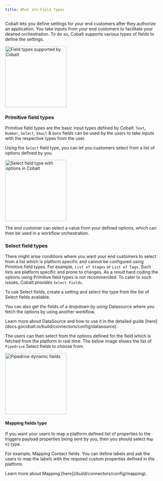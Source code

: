 ```yaml
---
title: What are Field Types
---
```


Cobalt lets you define settings for your end customers after they authorize an application. You take inputs from your end customers to facilitate your desired orchestration.
To do so, Cobalt supports various types of fields to define the settings.

<img height="200" src="/images/Config/field_types.png" alt="Field types supported by Cobalt"/>

### Primitive field types
Primitive field types are the basic input types defined by Cobalt. `Text`, `Number`, `Select`, `Email` & `Date` fields can be used by the users to take inputs with the respective
types from the user.

Using the `Select` field type, you can let you customers select from a list of options defined by you.

<img height="200" src="/images/Config/select_field_type.png" alt="Select field type with options in Cobalt"/>

The end customer can select a value from your defined options, which can then be used in a workflow orchestration.

### Select field types
There might arise conditions where you want your end customers to select from a list which is platform specific and cannot be configured using Primitive field types. For
example, `List of Stages` or `List of Tags`. Such lists are platform specific and prone to changes. As a result hard coding the options using Primitive field types is not
recommended. To cater to such issues, Cobalt provides `Select Fields`.

To use Select fields, create a setting and select the type from the list of Select fields available. 

You can also get the fields of a dropdown by using Datasource where you fetch the options by using another workflow.

<Info>
Learn more about DataSource and how to use it in the detailed guide [here](docs.gocobalt.io/build/connectors/config/datasource).
</Info>

The users can then select from the options defined for the field which is fetched from the platform in real time. The below image shows the list of `Pipedrive` Select fields to choose from.

<img height="200" src="/images/Config/dynamic_fields.png" alt="Pipedrive dynamic fields"/>

#### Mapping fields type

If you want your users to map a platform defined list of properties to the triggers payload properties being sent by you, then you should select `Map V2` type. 

For example, Mapping Contact fields. You can define labels and ask the users to map the labels with the required custom properties defined in the platform.

<Tip>
Learn more about Mapping [here](/build/connectors/config/mapping).
</Tip>